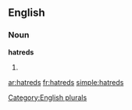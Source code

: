 
==English==

===Noun===
'''hatreds'''

# {{plural of|[[hatred]]}}

[[Category:English plurals]]

[[ar:hatreds]]
[[fr:hatreds]]
[[simple:hatreds]]